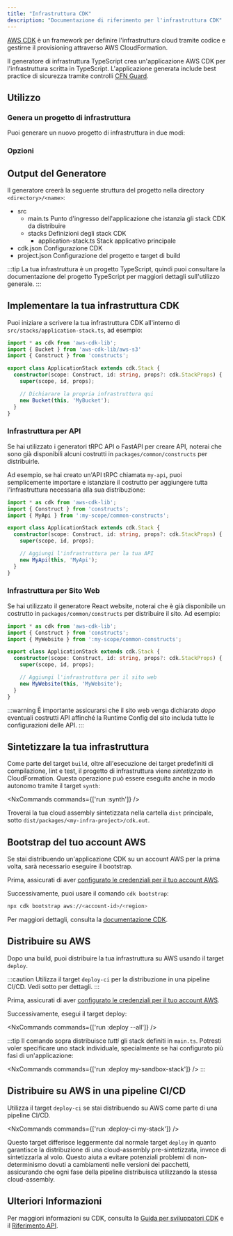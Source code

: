 ```yaml
---
title: "Infrastruttura CDK"
description: "Documentazione di riferimento per l'infrastruttura CDK"
---
```





[AWS CDK](https://docs.aws.amazon.com/cdk/v2/guide/home.html) è un framework per definire l'infrastruttura cloud tramite codice e gestirne il provisioning attraverso AWS CloudFormation.

Il generatore di infrastruttura TypeScript crea un'applicazione AWS CDK per l'infrastruttura scritta in TypeScript. L'applicazione generata include best practice di sicurezza tramite controlli [CFN Guard](https://docs.aws.amazon.com/cfn-guard/latest/ug/what-is-guard.html).

## Utilizzo

### Genera un progetto di infrastruttura

Puoi generare un nuovo progetto di infrastruttura in due modi:

<RunGenerator generator="ts#infra" />

### Opzioni

<GeneratorParameters generator="ts#infra" />

## Output del Generatore

Il generatore creerà la seguente struttura del progetto nella directory `<directory>/<name>`:

<FileTree>

  - src
    - main.ts Punto d'ingresso dell'applicazione che istanzia gli stack CDK da distribuire
    - stacks Definizioni degli stack CDK
      - application-stack.ts Stack applicativo principale
  - cdk.json Configurazione CDK
  - project.json Configurazione del progetto e target di build

</FileTree>

:::tip
La tua infrastruttura è un progetto TypeScript, quindi puoi consultare la <Link path="guides/typescript-project">documentazione del progetto TypeScript</Link> per maggiori dettagli sull'utilizzo generale.
:::

## Implementare la tua infrastruttura CDK

Puoi iniziare a scrivere la tua infrastruttura CDK all'interno di `src/stacks/application-stack.ts`, ad esempio:

```ts title="src/stacks/application-stack.ts" {9-10}
import * as cdk from 'aws-cdk-lib';
import { Bucket } from 'aws-cdk-lib/aws-s3'
import { Construct } from 'constructs';

export class ApplicationStack extends cdk.Stack {
  constructor(scope: Construct, id: string, props?: cdk.StackProps) {
    super(scope, id, props);

    // Dichiarare la propria infrastruttura qui
    new Bucket(this, 'MyBucket');
  }
}
```

### Infrastruttura per API

Se hai utilizzato i generatori <Link path="guides/trpc">tRPC API</Link> o <Link path="guides/fastapi">FastAPI</Link> per creare API, noterai che sono già disponibili alcuni costrutti in `packages/common/constructs` per distribuirle.

Ad esempio, se hai creato un'API tRPC chiamata `my-api`, puoi semplicemente importare e istanziare il costrutto per aggiungere tutta l'infrastruttura necessaria alla sua distribuzione:

```ts title="src/stacks/application-stack.ts" {3, 9-10}
import * as cdk from 'aws-cdk-lib';
import { Construct } from 'constructs';
import { MyApi } from ':my-scope/common-constructs';

export class ApplicationStack extends cdk.Stack {
  constructor(scope: Construct, id: string, props?: cdk.StackProps) {
    super(scope, id, props);

    // Aggiungi l'infrastruttura per la tua API
    new MyApi(this, 'MyApi');
  }
}
```

### Infrastruttura per Sito Web

Se hai utilizzato il generatore <Link path="guides/react-website">React website</Link>, noterai che è già disponibile un costrutto in `packages/common/constructs` per distribuire il sito. Ad esempio:

```ts title="src/stacks/application-stack.ts" {3, 9-10}
import * as cdk from 'aws-cdk-lib';
import { Construct } from 'constructs';
import { MyWebsite } from ':my-scope/common-constructs';

export class ApplicationStack extends cdk.Stack {
  constructor(scope: Construct, id: string, props?: cdk.StackProps) {
    super(scope, id, props);

    // Aggiungi l'infrastruttura per il sito web
    new MyWebsite(this, 'MyWebsite');
  }
}
```

:::warning
È importante assicurarsi che il sito web venga dichiarato _dopo_ eventuali costrutti API affinché la <Link path="guides/react-website#runtime-configuration">Runtime Config</Link> del sito includa tutte le configurazioni delle API.
:::

## Sintetizzare la tua infrastruttura

Come parte del target `build`, oltre all'esecuzione dei <Link path="guides/typescript-project#building">target predefiniti di compilazione, lint e test</Link>, il progetto di infrastruttura viene _sintetizzato_ in CloudFormation. Questa operazione può essere eseguita anche in modo autonomo tramite il target `synth`:

<NxCommands commands={['run <my-infra>:synth']} />

Troverai la tua cloud assembly sintetizzata nella cartella `dist` principale, sotto `dist/packages/<my-infra-project>/cdk.out`.

## Bootstrap del tuo account AWS

Se stai distribuendo un'applicazione CDK su un account AWS per la prima volta, sarà necessario eseguire il bootstrap.

Prima, assicurati di aver [configurato le credenziali per il tuo account AWS](https://docs.aws.amazon.com/sdkref/latest/guide/access.html).

Successivamente, puoi usare il comando `cdk bootstrap`:

```bash
npx cdk bootstrap aws://<account-id>/<region>
```

Per maggiori dettagli, consulta la [documentazione CDK](https://docs.aws.amazon.com/cdk/v2/guide/bootstrapping-env.html).

## Distribuire su AWS

Dopo una build, puoi distribuire la tua infrastruttura su AWS usando il target `deploy`.

:::caution
Utilizza il target `deploy-ci` per la distribuzione in una pipeline CI/CD. Vedi sotto per dettagli.
:::

Prima, assicurati di aver [configurato le credenziali per il tuo account AWS](https://docs.aws.amazon.com/sdkref/latest/guide/access.html).

Successivamente, esegui il target deploy:

<NxCommands commands={['run <my-infra>:deploy --all']} />

:::tip
Il comando sopra distribuisce _tutti_ gli stack definiti in `main.ts`. Potresti voler specificare uno stack individuale, specialmente se hai configurato più fasi di un'applicazione:

<NxCommands commands={['run <my-infra>:deploy my-sandbox-stack']} />
:::

## Distribuire su AWS in una pipeline CI/CD

Utilizza il target `deploy-ci` se stai distribuendo su AWS come parte di una pipeline CI/CD.

<NxCommands commands={['run <my-infra>:deploy-ci my-stack']} />

Questo target differisce leggermente dal normale target `deploy` in quanto garantisce la distribuzione di una cloud-assembly pre-sintetizzata, invece di sintetizzarla al volo. Questo aiuta a evitare potenziali problemi di non-determinismo dovuti a cambiamenti nelle versioni dei pacchetti, assicurando che ogni fase della pipeline distribuisca utilizzando la stessa cloud-assembly.

## Ulteriori Informazioni

Per maggiori informazioni su CDK, consulta la [Guida per sviluppatori CDK](https://docs.aws.amazon.com/cdk/v2/guide/core_concepts.html) e il [Riferimento API](https://docs.aws.amazon.com/cdk/api/v2/docs/aws-construct-library.html).